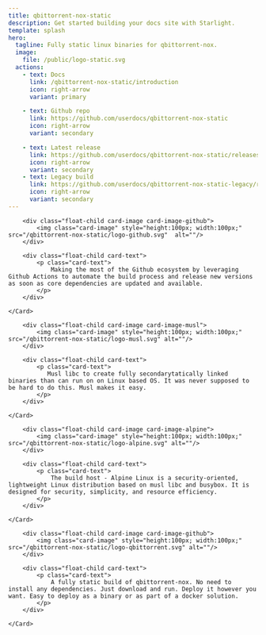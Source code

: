 ```yaml
---
title: qbittorrent-nox-static
description: Get started building your docs site with Starlight.
template: splash
hero:
  tagline: Fully static linux binaries for qbittorrent-nox.
  image:
    file: /public/logo-static.svg
  actions:
    - text: Docs
      link: /qbittorrent-nox-static/introduction
      icon: right-arrow
      variant: primary

    - text: Github repo
      link: https://github.com/userdocs/qbittorrent-nox-static
      icon: right-arrow
      variant: secondary

    - text: Latest release
      link: https://github.com/userdocs/qbittorrent-nox-static/releases/latest
      icon: right-arrow
      variant: secondary
    - text: Legacy build
      link: https://github.com/userdocs/qbittorrent-nox-static-legacy/releases/latest
      icon: right-arrow
      variant: secondary
---
```



<div class="float-container" >
    <Card class="card-github" icon="github" title="Github Actions and Workflows" >

        <div class="float-child card-image card-image-github">
            <img class="card-image" style="height:100px; width:100px;" src="/qbittorrent-nox-static/logo-github.svg"  alt=""/>
        </div>

        <div class="float-child card-text">
            <p class="card-text">
                Making the most of the Github ecosystem by leveraging Github Actions to automate the build process and release new versions as soon as core dependencies are updated and available.
            </p>
        </div>

    </Card>
</div>

<div class="float-container" >
    <Card class="card-musl" icon="rocket" title="Musl Libc and static linking" >

        <div class="float-child card-image card-image-musl">
            <img class="card-image" style="height:100px; width:100px;" src="/qbittorrent-nox-static/logo-musl.svg" alt=""/>
        </div>

        <div class="float-child card-text">
            <p class="card-text">
               Musl libc to create fully secondarytatically linked binaries than can run on on Linux based OS. It was never supposed to be hard to do this. Musl makes it easy.
            </p>
        </div>

    </Card>
</div>

<div class="float-container" >
    <Card class="card-alpine" icon="star"  title="Alpine Linux as a build host" >

        <div class="float-child card-image card-image-alpine">
            <img class="card-image" style="height:100px; width:100px;" src="/qbittorrent-nox-static/logo-alpine.svg" alt=""/>
        </div>

        <div class="float-child card-text">
            <p class="card-text">
                The build host - Alpine Linux is a security-oriented, lightweight Linux distribution based on musl libc and busybox. It is designed for security, simplicity, and resource efficiency.
            </p>
        </div>

    </Card>
</div>

<div class="float-container" >
    <Card class="card-github" icon="approve-check" title="qBittorent-nox fully static binaries" >

        <div class="float-child card-image card-image-github">
            <img class="card-image" style="height:100px; width:100px;" src="/qbittorrent-nox-static/logo-qbittorrent.svg" alt=""/>
        </div>

        <div class="float-child card-text">
            <p class="card-text">
                A fully static build of qbittorrent-nox. No need to install any dependencies. Just download and run. Deploy it however you want. Easy to deploy as a binary or as part of a docker solution.
            </p>
        </div>

    </Card>
</div>


